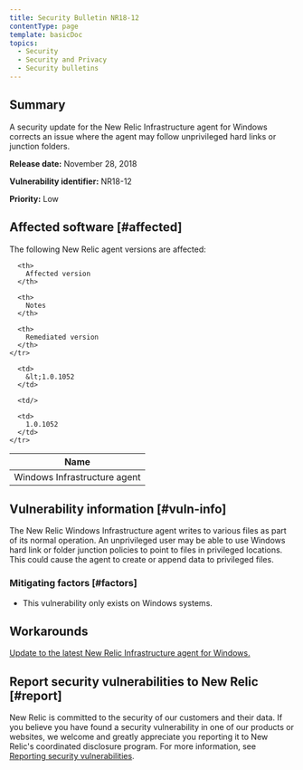 ```yaml
---
title: Security Bulletin NR18-12
contentType: page
template: basicDoc
topics:
  - Security
  - Security and Privacy
  - Security bulletins
---
```


## Summary

A security update for the New Relic Infrastructure agent for Windows corrects an issue where the agent may follow unprivileged hard links or junction folders.

**Release date:** November 28, 2018

**Vulnerability identifier:** NR18-12

**Priority:** Low

## Affected software [#affected]

The following New Relic agent versions are affected:

<Table>
  <thead>
    <tr>
      <th>
        Name
      </th>

      <th>
        Affected version
      </th>

      <th>
        Notes
      </th>

      <th>
        Remediated version
      </th>
    </tr>
  </thead>

  <tbody>
    <tr>
      <td>
        Windows Infrastructure agent
      </td>

      <td>
        &lt;1.0.1052
      </td>

      <td/>

      <td>
        1.0.1052
      </td>
    </tr>
  </tbody>
</Table>

## Vulnerability information [#vuln-info]

The New Relic Windows Infrastructure agent writes to various files as part of its normal operation. An unprivileged user may be able to use Windows hard link or folder junction policies to point to files in privileged locations. This could cause the agent to create or append data to privileged files.

### Mitigating factors [#factors]

* This vulnerability only exists on Windows systems.

## Workarounds

[Update to the latest New Relic Infrastructure agent for Windows.](/docs/infrastructure/new-relic-infrastructure/installation/update-infrastructure-agent)

## Report security vulnerabilities to New Relic [#report]

New Relic is committed to the security of our customers and their data. If you believe you have found a security vulnerability in one of our products or websites, we welcome and greatly appreciate you reporting it to New Relic's coordinated disclosure program. For more information, see [Reporting security vulnerabilities](/docs/security/new-relic-security/data-privacy/reporting-security-vulnerabilities).
